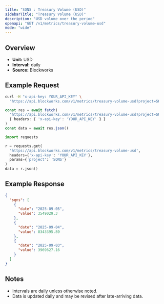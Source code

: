 ```yaml
---
title: "SQNS : Treasury Volume (USD)"
sidebarTitle: "Treasury Volume (USD)"
description: "USD volume over the period"
openapi: "GET /v1/metrics/treasury-volume-usd"
mode: "wide"
---
```


## Overview

- **Unit:** USD
- **Interval:** daily
- **Source:** Blockworks

## Example Request

<CodeGroup>

```bash cURL
curl -H "x-api-key: YOUR_API_KEY" \
  "https://api.blockworks.com/v1/metrics/treasury-volume-usd?project=SQNS"
```

```typescript TypeScript
const res = await fetch(
  'https://api.blockworks.com/v1/metrics/treasury-volume-usd?project=SQNS',
  { headers: { 'x-api-key': 'YOUR_API_KEY' } }
)
const data = await res.json()
```

```python Python
import requests

r = requests.get(
  'https://api.blockworks.com/v1/metrics/treasury-volume-usd',
  headers={'x-api-key': 'YOUR_API_KEY'},
  params={'project': 'SQNS'}
)
data = r.json()
```

</CodeGroup>

## Example Response

```json
{
  "sqns": [
    {
      "date": "2025-09-05",
      "value": 3549029.3
    },
    {
      "date": "2025-09-04",
      "value": 8343395.89
    },
    {
      "date": "2025-09-03",
      "value": 3969627.16
    }
  ]
}
```

## Notes
- Intervals are daily unless otherwise noted.
- Data is updated daily and may be revised after late-arriving data.
